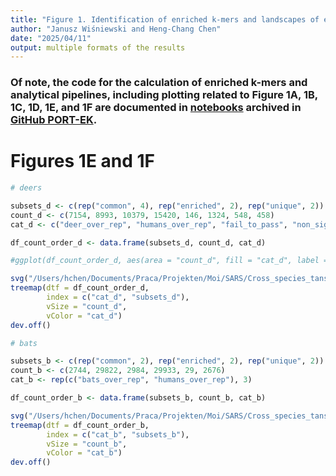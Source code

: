 ```yaml
---
title: "Figure 1. Identification of enriched k-mers and landscapes of enriched k-mers across the SARS-CoV-2 genome."
author: "Janusz Wiśniewski and Heng-Chang Chen"
date: "2025/04/11"
output: multiple formats of the results
---
```


### Of note, the code for the calculation of enriched k-mers and analytical pipelines, including plotting related to Figure 1A, 1B, 1C, 1D, 1E, and 1F are documented in [notebooks](https://github.com/wis-janusz/PORT-EK/tree/main/notebooks) archived in [GitHub PORT-EK](https://github.com/wis-janusz/PORT-EK).

# Figures 1E and 1F
```r
# deers

subsets_d <- c(rep("common", 4), rep("enriched", 2), rep("unique", 2))
count_d <- c(7154, 8993, 10379, 15420, 146, 1324, 548, 458)
cat_d <- c("deer_over_rep", "humans_over_rep", "fail_to_pass", "non_sig", "deer_over_rep", "humans_over_rep", "deer_over_rep", "humans_over_rep")

df_count_order_d <- data.frame(subsets_d, count_d, cat_d)

#ggplot(df_count_order_d, aes(area = "count_d", fill = "cat_d", label = "subsets_d", subgroup = "cat_d"))+geom_treemap(stat = "identity")

svg("/Users/hchen/Documents/Praca/Projekten/Moi/SARS/Cross_species_tansmission/Abbildungen/kmers_titering/treemap_deers.svg", height = 4, width = 4)
treemap(dtf = df_count_order_d,
        index = c("cat_d", "subsets_d"),
        vSize = "count_d",
        vColor = "cat_d")
dev.off()

# bats

subsets_b <- c(rep("common", 2), rep("enriched", 2), rep("unique", 2))
count_b <- c(2744, 29822, 2984, 29933, 29, 2676)
cat_b <- rep(c("bats_over_rep", "humans_over_rep"), 3) 

df_count_order_b <- data.frame(subsets_b, count_b, cat_b)

svg("/Users/hchen/Documents/Praca/Projekten/Moi/SARS/Cross_species_tansmission/Abbildungen/kmers_titering/treemap_bats.svg", height = 4, width = 4)
treemap(dtf = df_count_order_b,
        index = c("cat_b", "subsets_b"),
        vSize = "count_b",
        vColor = "cat_b")
dev.off()
```
